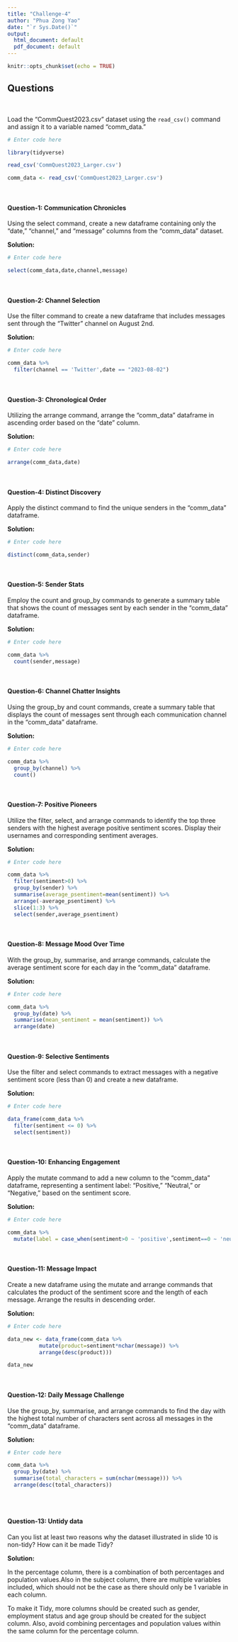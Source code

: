```yaml
---
title: "Challenge-4"
author: "Phua Zong Yao"
date: "`r Sys.Date()`"
output:
  html_document: default
  pdf_document: default
---
```


```r
knitr::opts_chunk$set(echo = TRUE)
```

<style>
p.comment {
background-color: #DBDBDB;
padding: 10px;
border: 1px solid black;
margin-left: 25px;
border-radius: 5px;
font-style: italic;
}

</style>

## Questions
<br>

Load the "CommQuest2023.csv" dataset using the `read_csv()` command and assign it to a variable named "comm_data." 

```r
# Enter code here

library(tidyverse)

read_csv('CommQuest2023_Larger.csv')

comm_data <- read_csv('CommQuest2023_Larger.csv')

```
<br>


#### Question-1: Communication Chronicles

Using the select command, create a new dataframe containing only the "date," "channel," and "message" columns from the "comm_data" dataset.

**Solution:**

```r
# Enter code here

select(comm_data,date,channel,message)

```
<br>

#### Question-2: Channel Selection

Use the filter command to create a new dataframe that includes messages sent through the "Twitter" channel on August 2nd.

**Solution:**

```r
# Enter code here

comm_data %>%
  filter(channel == 'Twitter',date == "2023-08-02")

```
<br>

#### Question-3: Chronological Order

Utilizing the arrange command, arrange the "comm_data" dataframe in ascending order based on the "date" column.

**Solution:**

```r
# Enter code here

arrange(comm_data,date)

```
<br>

#### Question-4: Distinct Discovery

Apply the distinct command to find the unique senders in the "comm_data" dataframe.

**Solution:**

```r
# Enter code here

distinct(comm_data,sender)

```
<br>

#### Question-5: Sender Stats

Employ the count and group_by commands to generate a summary table that shows the count of messages sent by each sender in the "comm_data" dataframe.

**Solution:**

```r
# Enter code here

comm_data %>%
  count(sender,message)

```
<br>

#### Question-6: Channel Chatter Insights

Using the group_by and count commands, create a summary table that displays the count of messages sent through each communication channel in the "comm_data" dataframe.

**Solution:**

```r
# Enter code here

comm_data %>%
  group_by(channel) %>%
  count()

```
<br>

#### Question-7: Positive Pioneers

Utilize the filter, select, and arrange commands to identify the top three senders with the highest average positive sentiment scores. Display their usernames and corresponding sentiment averages.

**Solution:**

```r
# Enter code here

comm_data %>%
  filter(sentiment>0) %>%
  group_by(sender) %>%
  summarise(average_psentiment=mean(sentiment)) %>% 
  arrange(-average_psentiment) %>%
  slice(1:3) %>% 
  select(sender,average_psentiment)

```
<br>

#### Question-8: Message Mood Over Time

With the group_by, summarise, and arrange commands, calculate the average sentiment score for each day in the "comm_data" dataframe.

**Solution:**

```r
# Enter code here

comm_data %>%
  group_by(date) %>%
  summarise(mean_sentiment = mean(sentiment)) %>% 
  arrange(date)

```
<br>

#### Question-9: Selective Sentiments

Use the filter and select commands to extract messages with a negative sentiment score (less than 0) and create a new dataframe.

**Solution:**

```r
# Enter code here

data_frame(comm_data %>%
  filter(sentiment <= 0) %>%
  select(sentiment))

```
<br>

#### Question-10: Enhancing Engagement

Apply the mutate command to add a new column to the "comm_data" dataframe, representing a sentiment label: "Positive," "Neutral," or "Negative," based on the sentiment score.

**Solution:**

```r
# Enter code here

comm_data %>%
  mutate(label = case_when(sentiment>0 ~ 'positive',sentiment==0 ~ 'neutral',sentiment<0 ~ 'negative'))

```
<br>

#### Question-11: Message Impact

Create a new dataframe using the mutate and arrange commands that calculates the product of the sentiment score and the length of each message. Arrange the results in descending order.

**Solution:**

```r
# Enter code here

data_new <- data_frame(comm_data %>% 
          mutate(product=sentiment*nchar(message)) %>% 
          arrange(desc(product)))

data_new

```
<br>

#### Question-12: Daily Message Challenge

Use the group_by, summarise, and arrange commands to find the day with the highest total number of characters sent across all messages in the "comm_data" dataframe.

**Solution:**

```r
# Enter code here

comm_data %>%
  group_by(date) %>%
  summarise(total_characters = sum(nchar(message))) %>%
  arrange(desc(total_characters))
  
```
<br>

#### Question-13: Untidy data

Can you list at least two reasons why the dataset illustrated in slide 10 is non-tidy? How can it be made Tidy?

**Solution:** 

In the percentage column, there is a combination of both percentages and population values.Also in the subject column, there are multiple variables included, which should not be the case as there should only be 1 variable in each column. 

To make it Tidy, more columns should be created such as gender, employment status and age group should be created for the subject column. Also, avoid combining percentages and population values within the same column for the percentage column. 
